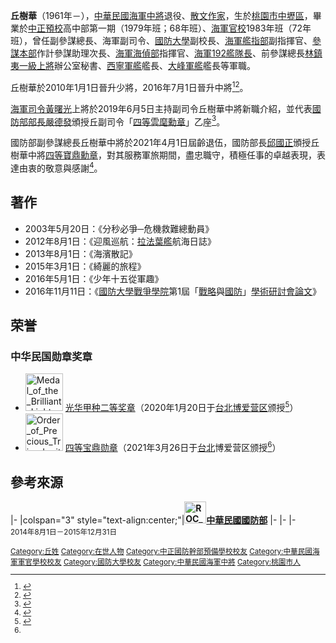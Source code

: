 {{expand|time=2016-12-28T17:20:00+00:00}}
{{Infobox Officeholder
| name = 　丘樹華
|image=丘樹華.jpg
|caption = 
|order            = {{flagicon image|ROC Ministry of National Defense Flag.svg}} [[國防部參謀本部|國防部參謀本部]]中將副參謀總長
|term_start       = 2020年1月16日
|term_end         = 2021年3月31日
|predecessor      = [[陳曉明_(軍事人物)|陳曉明]]（[[中華民國陸軍|陸軍]]）
|successor        = [[梅家樹|梅家樹]]
|order1            = {{flagicon|ROC}} [[國防部海軍司令部|海軍]]中將副司令
|term_start1       = 2019年6月1日
|term_end1         = 2020年1月15日
|predecessor1      = [[陳子鳳|陳子鳳]]
|successor1        = [[唐華|唐華]]
|order2            = {{flagicon image|ROC National Defense University Flag.svg}} 第13任[[國防大學_(中華民國)|國防大學]]中將副校長兼[[戰爭學院|戰爭學院]]院長
|term_start2       = 2016年1月1日
|term_end2         =  2019年5月31日
|predecessor2       = [[丁忠武|丁忠武]]（[[中華民國空軍|空軍]]）
|successor2        = [[唐華|唐華]]
|order3            = {{flagicon image|海軍艦隊指揮部部徽.jpg}} 第9任[[海軍艦隊指揮部|海軍艦隊指揮部]]少將副指揮官
|chief3 = 
|term_start3       = 2014年8月1日
|term_end3         =  2015年12月31日
|predecessor3      = [[霍立青|霍立青]]
|successor3        = [[李宗孝|李宗孝]]
|order4            = {{flagicon image|ROC Ministry of National Defense Flag.svg}} [[國防部參謀本部|國防部參謀本部]]作戰及計畫參謀次長室少將助理次長
|term_start4       = 2013年
|term_end4         = 2014年7月31日
|predecessor4      = [[曾復興|曾復興]]（[[中華民國陸軍|陸軍]]）
|successor4        = [[梅家樹|梅家樹]]
|性別     = 男
|出生日期 = 1961年
|出生地點 = {{ROC-TW}}[[桃園市|桃園市]][[中壢區|中壢區]]
|學歷     = 
|母校     = 
|籍貫     = [[廣東省|廣東省]]
|職業     = 職業軍人、散文作家
|國籍     = {{ROC}}
|allegiance = {{ROC}}
|branch = [[file:Flag_of_the_Republic_of_China.svg|25px]] [[中華民國海軍|中華民國海軍]]
| rank = [[File:ROCN_Vice_Admiral's_Flag.svg|25px]] [[中將|中將]]
| serviceyears = 
| educate = 
* [[國防大學_(中華民國)|國防大學]]戰爭學院2007年班（96年班）
* [[海軍指揮參謀學院|海軍指揮參謀學院]]2001年班（90年班）
* [[海軍官校|海軍官校]]1983年班（72年班）
* [[中正預校|中正預校]]高中部1979年班第一期（68年班，中一期）
| past = 
*參謀本部中將副參謀總長
*海軍司令部中將副司令
*[[國防大學_(中華民國)|國防大學]]中將副校長兼戰爭學院院長
*[[海軍艦隊指揮部|海軍艦隊指揮部]]少將副指揮官
*[[國防部參謀本部|國防部參謀本部]]作戰及計畫參謀次長室少將助理次長
*海軍海洋監偵指揮部少將指揮官
*海軍[[達觀號海洋測量艦|192艦隊]]少將艦隊長
*海軍[[康定級巡防艦|西寧軍艦]]上校艦長
*海軍[[大同級遠洋拖船|大峰軍艦]]中校艦長
}}
'''丘樹華'''（1961年－），[[中華民國海軍|中華民國海軍]][[中將|中將]]退役、[[散文|散文]][[作家|作家]]，生於[[桃園市|桃園市]][[中壢區|中壢區]]，畢業於[[中正預校|中正預校]]高中部第一期（1979年班；68年班）、[[海軍官校|海軍官校]]1983年班（72年班），曾任副參謀總長、海軍副司令、[[國防大學_(中華民國)|國防大學]]副校長、[[海軍艦隊指揮部|海軍艦指部]]副指揮官、[[國防部參謀本部|參謀本部]]作計參謀助理次長、[[海軍海洋監偵指揮部|海軍海偵部]]指揮官、[[達觀號海洋測量艦|海軍192艦隊長]]、前參謀總長[[林鎮夷|林鎮夷]][[一級上將|一級上將]]辦公室秘書、[[康定級巡防艦|西寧軍艦]]艦長、[[大同級遠洋拖船|大峰軍艦]]艦長等軍職。

丘樹華於2010年1月1日晉升少將，2016年7月1日晉升中將<ref>{{Cite web |url=http://news.gpwb.gov.tw/News/101897 |title=丘樹華的筆耕人生 |accessdate=2016-12-28 |archive-date=2017-02-02 |archive-url=https://web.archive.org/web/20170202110546/http://news.gpwb.gov.tw/News/101897 |dead-url=no }}</ref><ref>{{Cite web |url=http://news.ltn.com.tw/news/focus/paper/1002285 |title=蔡任內首批 37人晉升中少將 |accessdate=2016-12-28 |archive-date=2017-02-02 |archive-url=https://web.archive.org/web/20170202034144/http://news.ltn.com.tw/news/focus/paper/1002285 |dead-url=no }}</ref>。

[[中華民國海軍司令|海軍司令]][[黃曙光|黃曙光]]上將於2019年6月5日主持副司令丘樹華中將新職介紹，並代表[[中華民國國防部|國防部]][[中華民國國防部部長|部長]][[嚴德發|嚴德發]]頒授丘副司令「[[雲麾勳章|四等雲麾勳章]]」乙座<ref>{{Cite web |url=https://tw.news.yahoo.com/%E9%BB%83%E6%9B%99%E5%85%89%E4%B8%BB%E6%8C%81%E5%89%AF%E5%8F%B8%E4%BB%A4%E4%B8%98%E4%B8%AD%E5%B0%87%E6%96%B0%E8%81%B7%E4%BB%8B%E7%B4%B9-160000287.html |title=黃曙光司令主持副司令丘中將新職介紹 |accessdate=2019-06-06 |archive-date=2019-06-06 |archive-url=https://web.archive.org/web/20190606084528/https://tw.news.yahoo.com/%25E9%25BB%2583%25E6%259B%2599%25E5%2585%2589%25E4%25B8%25BB%25E6%258C%2581%25E5%2589%25AF%25E5%258F%25B8%25E4%25BB%25A4%25E4%25B8%2598%25E4%25B8%25AD%25E5%25B0%2587%25E6%2596%25B0%25E8%2581%25B7%25E4%25BB%258B%25E7%25B4%25B9-160000287.html |dead-url=no }}</ref>。

國防部副參謀總長丘樹華中將於2021年4月1日屆齡退伍，國防部長[[邱國正|邱國正]]頒授丘樹華中將[[寶鼎勳章|四等寶鼎勳章]]，對其服務軍旅期間，盡忠職守，積極任事的卓越表現，表達由衷的敬意與感謝<ref name=retire >{{Cite news |author=李忠軒 |url=https://www.ydn.com.tw/news/newsInsidePage?chapterID=1350837 |title=邱部長表彰屆退將官 感謝建軍備戰貢獻 |publisher=[[国防部军事新闻通讯社|国防部军事新闻通讯社]] |date=2021-03-26 |accessdate=2021-07-15 |archive-date=2021-07-18 |archive-url=https://web.archive.org/web/20210718025004/https://www.ydn.com.tw/news/newsInsidePage?chapterID=1350837 |dead-url=no }}</ref>。

== 著作 ==
*2003年5月20日：《分秒必爭─危機救難總動員》
*2012年8月1日：《迎風巡航：[[拉法葉艦|拉法葉艦]]航海日誌》
*2013年8月1日：《海濱散記》
*2015年3月1日：《綺麗的旅程》
*2016年5月1日：《少年十五從軍趣》
*2016年11月11日：《[[三軍大學|國防大學]][[戰爭學院|戰爭學院]]第1屆「[[戰略|戰略]]與[[國防|國防]]」[[學術|學術]][[研討會|研討會]][[論文|論文]]》

==荣誉==
===中华民国勋章奖章===
* [[File:Medal_of_the_Brilliant_Light,_A-Second_Class_ribbon.png|60px]] [[光华奖章|光华甲种二等奖章]]（2020年1月20日于[[台北市|台北]][[国防部参谋本部|博爱营区]]颁授<ref>{{cite news |author= |url=https://www.ydn.com.tw/news/newsInsidePage?chapterID=1206124 |title=黃總長主持副總長新職介紹 |publisher=[[国防部军事新闻通讯社|国防部军事新闻通讯社]] |date=2020-01-20 |accessdate=2021-07-13 |archive-date=2021-07-14 |archive-url=https://web.archive.org/web/20210714145848/https://www.ydn.com.tw/news/newsInsidePage?chapterID=1206124 |dead-url=yes }}</ref>）
* [[File:Order_of_Precious_Tripod_with_Special_Cravat_ribbon.png|60px]] [[宝鼎勋章|四等宝鼎勋章]]（2021年3月26日于[[台北市|台北]]博爱营区颁授<ref name=retire/>）

{{commonscat|Chiu Shu-hua}}

==參考來源==
{{portal box|人物|中華民國|臺灣|海軍}}
{{reflist}}

{{start box}}
{{s-mil}}
|-
|colspan="3" style="text-align:center;"|'''[[File:ROC_Ministry_of_National_Defense_Seal.svg|35px]][[中華民國國防部|中華民國國防部]]'''
{{s-before|[[陳曉明_(軍事人物)|陳曉明]]}}
{{s-title|{{flagicon|ROC}} [[國防部參謀本部|國防部參謀本部]]副參謀總長|2020年1月15日－2021年3月31日}}
{{s-after|[[梅家樹|梅家樹]]}}
|-
{{s-before|[[陳子鳳|陳子鳳]]}}
{{s-title|{{flagicon|ROC}} [[國防部海軍司令部|海軍司令部]]副司令|2019年6月1日－2020年1月15日}}
{{s-after|[[唐華|唐華]]}}
|-
{{s-before|[[丁忠武|丁忠武]]}}
{{s-title|[[File:ROC_National_Defense_University_Logo.svg|20px]][[國防大學_(中華民國)|國防大學副校長]]|2016年1月1日－2019年5月31日}}
{{s-after|[[唐華|唐華]]}}
|-
{{s-before|[[霍立青|霍立青]]}}
{{s-title|{{flagicon image|海軍艦隊指揮部部徽.jpg}} [[海軍艦隊指揮部|海軍艦隊指揮部]]副指揮官}}<br><small>2014年8月1日－2015年12月31日
{{s-after|[[李宗孝|李宗孝]]}}
{{end box}}

[[Category:丘姓|Category:丘姓]]
[[Category:在世人物|Category:在世人物]]
[[Category:中正國防幹部預備學校校友|Category:中正國防幹部預備學校校友]]
[[Category:中華民國海軍軍官學校校友|Category:中華民國海軍軍官學校校友]]
[[Category:國防大學校友|Category:國防大學校友]]
[[Category:中華民國海軍中將|Category:中華民國海軍中將]]
[[Category:桃園市人|Category:桃園市人]]